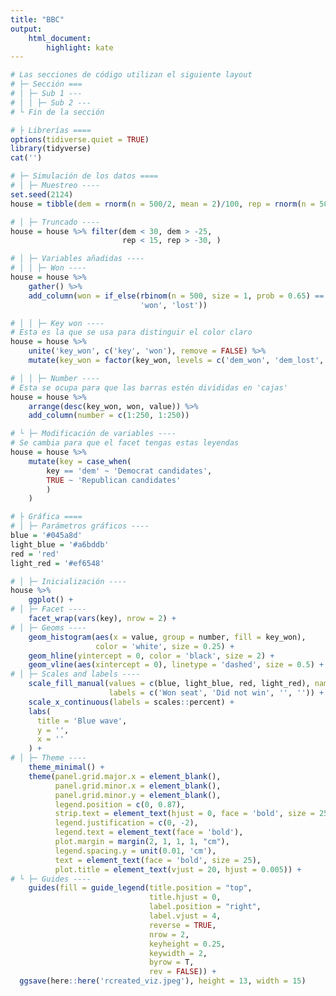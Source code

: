 ```yaml
---
title: "BBC"
output: 
    html_document:
        highlight: kate
---
```


```r
# Las secciones de código utilizan el siguiente layout
# ├─ Sección ===
# │ ├─ Sub 1 ---
# │ │ ├─ Sub 2 ---
# └ Fin de la sección

# ├ Librerías ====
options(tidiverse.quiet = TRUE)
library(tidyverse)
cat('')

# ├─ Simulación de los datos ====
# │ ├─ Muestreo ----
set.seed(2124)
house = tibble(dem = rnorm(n = 500/2, mean = 2)/100, rep = rnorm(n = 500/2, mean = -2)/100)

# │ ├─ Truncado ----
house = house %>% filter(dem < 30, dem > -25, 
                         rep < 15, rep > -30, )

# │ ├─ Variables añadidas ----
# │ │ ├─ Won ----
house = house %>% 
    gather() %>% 
    add_column(won = if_else(rbinom(n = 500, size = 1, prob = 0.65) == 1, 
                             'won', 'lost'))

# │ │ ├─ Key won ----
# Esta es la que se usa para distinguir el color claro
house = house %>% 
    unite('key_won', c('key', 'won'), remove = FALSE) %>% 
    mutate(key_won = factor(key_won, levels = c('dem_won', 'dem_lost', 'rep_won', 'rep_lost')))

# │ │ ├─ Number ----
# Esta se ocupa para que las barras estén divididas en 'cajas'
house = house %>% 
    arrange(desc(key_won, won, value)) %>% 
    add_column(number = c(1:250, 1:250))

# └ ├─ Modificación de variables ----
# Se cambia para que el facet tengas estas leyendas
house = house %>% 
    mutate(key = case_when(
        key == 'dem' ~ 'Democrat candidates',
        TRUE ~ 'Republican candidates'
        )
    )

# ├ Gráfica ====
# │ ├─ Parámetros gráficos ----
blue = '#045a8d'
light_blue = '#a6bddb'
red = 'red'
light_red = '#ef6548'

# │ ├─ Inicialización ----
house %>% 
    ggplot() +
# │ ├─ Facet ----
    facet_wrap(vars(key), nrow = 2) +
# │ ├─ Geoms ----
    geom_histogram(aes(x = value, group = number, fill = key_won), 
                   color = 'white', size = 0.25) +
    geom_hline(yintercept = 0, color = 'black', size = 2) +
    geom_vline(aes(xintercept = 0), linetype = 'dashed', size = 0.5) +
# │ ├─ Scales and labels ----
    scale_fill_manual(values = c(blue, light_blue, red, light_red), name = '', 
                      labels = c('Won seat', 'Did not win', '', '')) +
    scale_x_continuous(labels = scales::percent) +
    labs(
      title = 'Blue wave', 
      y = '', 
      x = ''
    ) +
# │ ├─ Theme ----
    theme_minimal() +
    theme(panel.grid.major.x = element_blank(), 
          panel.grid.minor.x = element_blank(),
          panel.grid.minor.y = element_blank(),
          legend.position = c(0, 0.87),
          strip.text = element_text(hjust = 0, face = 'bold', size = 25), 
          legend.justification = c(0, -2),
          legend.text = element_text(face = 'bold'), 
          plot.margin = margin(2, 1, 1, 1, "cm"),
          legend.spacing.y = unit(0.01, 'cm'), 
          text = element_text(face = 'bold', size = 25), 
          plot.title = element_text(vjust = 20, hjust = 0.005)) +
# └ ├─ Guides ----
    guides(fill = guide_legend(title.position = "top",
                               title.hjust = 0,
                               label.position = "right", 
                               label.vjust = 4,
                               reverse = TRUE, 
                               nrow = 2, 
                               keyheight = 0.25, 
                               keywidth = 2,
                               byrow = T, 
                               rev = FALSE)) + 
  ggsave(here::here('rcreated_viz.jpeg'), height = 13, width = 15)
```

